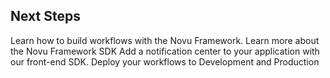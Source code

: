 ## Next Steps

<CardGroup cols={2}>
  <Card title="Build Workflows" href={"/workflow/introduction"}>
    Learn how to build workflows with the Novu Framework.
  </Card>
  <Card
    title="Explore the framework SDK"
    href={"/sdks/framework/typescript/overview"}
  >
    Learn more about the Novu Framework SDK
  </Card>
  <Card title="Inbox" href={"/inbox/introduction"}>
    Add a notification center to your application with our front-end SDK.
  </Card>
  <Card title="Deploy" href={"/deployment/production"}>
    Deploy your workflows to Development and Production
  </Card>
</CardGroup>
